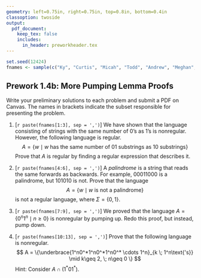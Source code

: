 ```yaml
---
geometry: left=0.75in, right=0.75in, top=0.8in, bottom=0.4in
classoption: twoside
output: 
  pdf_document:
    keep_tex: false
    includes:
      in_header: preworkheader.tex
---
```


```r
set.seed(12424)
fnames <- sample(c("Ky", "Curtis", "Micah", "Todd", "Andrew", "Meghan", "Allie", "David", "Connor", "Levi", "Ben", "Grace", "Joshua"))
```

## Prework 1.4b: More Pumping Lemma Proofs

Write your preliminary solutions to each problem and submit a PDF on Canvas. The names in brackets indicate the subset responsible for presenting the problem.

1. [`r paste(fnames[1:3], sep = ',')`] We have shown that the language consisting of strings with the same number of 0's as 1's is nonregular. However, the following language is regular.
$$
A = \{w \mid w \text{ has the same number of 01 substrings as 10 substrings} \}
$$
Prove that $A$ is regular by finding a regular expression that describes it. 

2. [`r paste(fnames[4:6], sep = ',')`] A *palindrome* is a string that reads the same forwards as backwards. For example, 00011000 is a palindrome, but 101010 is not. Prove that the language
$$
A = \{w \mid w \text{ is not a palindrome}\}
$$
is not a regular language, where $\Sigma = \{0,1\}$.

3. [`r paste(fnames[7:9], sep = ',')`] We proved that the language $A = \{0^n1^n \mid n \geq 0\}$ is nonregular by pumping up. Redo this proof, but instead, pump down.

4. [`r paste(fnames[10:13], sep = ',')`] Prove that the following language is nonregular.
$$
A = \{\underbrace{1^n0^*1^n0^*1^n0^* \cdots 1^n}_{k \; 1^n\text{'s}} \mid k\geq 2, \; n\geq 0 \}
$$
Hint: Consider $A \cap (1^*01^*)$.

\medskip
\mbox{}\xrfill[2pt]{1pt}\textsc{\small begin your solutions below this line}\xrfill[2pt]{1pt}\mbox{}

    